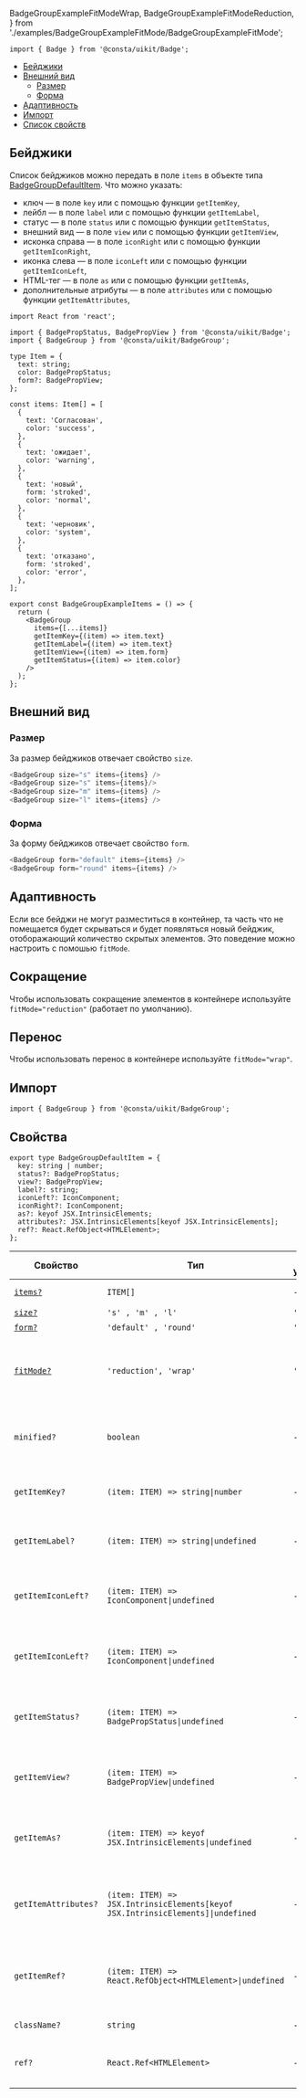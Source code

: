   BadgeGroupExampleFitModeWrap,
  BadgeGroupExampleFitModeReduction,
} from './examples/BadgeGroupExampleFitMode/BadgeGroupExampleFitMode';

```tsx
import { Badge } from '@consta/uikit/Badge';
```

<MdxMenu>

- [Бейджики](#бейджики)
- [Внешний вид](#внешний-вид)
  - [Размер](#размер)
  - [Форма](#форма)
- [Адаптивность](#адаптивность)
- [Импорт](#импорт)
- [Список свойств](#свойства)

</MdxMenu>

## Бейджики

Список бейджиков можно передать в поле `items` в объекте типа [BadgeGroupDefaultItem](#свойства). Что можно указать:

- ключ — в поле `key` или с помощью функции `getItemKey`,
- лейбл — в поле `label` или с помощью функции `getItemLabel`,
- статус — в поле `status` или с помощью функции `getItemStatus`,
- внешний вид — в поле `view` или с помощью функции `getItemView`,
- исконка справа — в поле `iconRight` или с помощью функции `getItemIconRight`,
- иконка слева — в поле `iconLeft` или с помощью функции `getItemIconLeft`,
- HTML-тег — в поле `as` или с помощью функции `getItemAs`,
- дополнительные атрибуты — в поле `attributes` или с помощью функции `getItemAttributes`,

```tsx
import React from 'react';

import { BadgePropStatus, BadgePropView } from '@consta/uikit/Badge';
import { BadgeGroup } from '@consta/uikit/BadgeGroup';

type Item = {
  text: string;
  color: BadgePropStatus;
  form?: BadgePropView;
};

const items: Item[] = [
  {
    text: 'Согласован',
    color: 'success',
  },
  {
    text: 'ожидает',
    color: 'warning',
  },
  {
    text: 'новый',
    form: 'stroked',
    color: 'normal',
  },
  {
    text: 'черновик',
    color: 'system',
  },
  {
    text: 'отказано',
    form: 'stroked',
    color: 'error',
  },
];

export const BadgeGroupExampleItems = () => {
  return (
    <BadgeGroup
      items={[...items]}
      getItemKey={(item) => item.text}
      getItemLabel={(item) => item.text}
      getItemView={(item) => item.form}
      getItemStatus={(item) => item.color}
    />
  );
};
```

<BadgeGroupExampleItems />

## Внешний вид

### Размер

За размер бейджиков отвечает свойство `size`.

```ts
<BadgeGroup size="s" items={items} />
<BadgeGroup size="s" items={items}/>
<BadgeGroup size="m" items={items} />
<BadgeGroup size="l" items={items} />
```

<BadgeGroupExampleSize />

### Форма

За форму бейджиков отвечает свойство `form`.

```ts
<BadgeGroup form="default" items={items} />
<BadgeGroup form="round" items={items} />
```

<BadgeGroupExampleForm />

## Адаптивность

Если все бейджи не могут разместиться в контейнер, та часть что не помещается будет скрываться и будет появляться новый бейджик, отоборажающий количество скрытых элементов.
Это поведение можно настроить с помошью `fitMode`.

## Сокращение

Чтобы использовать сокращение элементов в контейнере используйте `fitMode="reduction"` (работает по умолчанию).

<BadgeGroupExampleFitModeReduction />

## Перенос

Чтобы использовать перенос в контейнере используйте `fitMode="wrap"`.

<BadgeGroupExampleFitModeWrap />

## Импорт

```tsx
import { BadgeGroup } from '@consta/uikit/BadgeGroup';
```

## Свойства

```tsx
export type BadgeGroupDefaultItem = {
  key: string | number;
  status?: BadgePropStatus;
  view?: BadgePropView;
  label?: string;
  iconLeft?: IconComponent;
  iconRight?: IconComponent;
  as?: keyof JSX.IntrinsicElements;
  attributes?: JSX.IntrinsicElements[keyof JSX.IntrinsicElements];
  ref?: React.RefObject<HTMLElement>;
};
```

| Свойство                    | Тип                                                                                                | По умолчанию  | Описание                                                                |
| --------------------------- | -------------------------------------------------------------------------------------------------- | ------------- | ----------------------------------------------------------------------- |
| [`items?`](#бейджики)       | `ITEM[]`                                                                                           | -             | Список бейджиков                                                        |
| [`size?`](#размер)          | `'s' , 'm' , 'l'`                                                                                  | `'m'`         | Размер                                                                  |
| [`form?`](#форма)           | `'default' , 'round'`                                                                              | `'default'`   | Форма                                                                   |
| [`fitMode?`](#адаптивность) | `'reduction', 'wrap'`                                                                              | `'reduction'` | Способ сворачивания бейджей при нехватке места: сокращение или перенос. |
| `minified?`                 | `boolean`                                                                                          | -             | Отвечает за отрисовку бейджика без надписи, в виде точки                |
| `getItemKey?`               | `(item: ITEM) => string`<code>&#124;</code>`number`                                                | -             | Результат функции используется в качестве ключа                         |
| `getItemLabel?`             | `(item: ITEM) => string`<code>&#124;</code>`undefined`                                             | -             | Результат функции используется в качестве лейбла                        |
| `getItemIconLeft?`          | `(item: ITEM) => IconComponent`<code>&#124;</code>`undefined`                                      | -             | Результат функции используется в качестве иконки слева                  |
| `getItemIconLeft?`          | `(item: ITEM) => IconComponent`<code>&#124;</code>`undefined`                                      | -             | Результат функции используется в качестве иконки справа                 |
| `getItemStatus?`            | `(item: ITEM) => BadgePropStatus`<code>&#124;</code>`undefined`                                    | -             | Результат функции используется для статуса бейджика                     |
| `getItemView?`              | `(item: ITEM) => BadgePropView`<code>&#124;</code>`undefined`                                      | -             | Результат функции используется внешнего вида бейджика                   |
| `getItemAs?`                | `(item: ITEM) => keyof JSX.IntrinsicElements`<code>&#124;</code>`undefined`                        | -             | Результат функции используется в качестве HTML-тега бейджика            |
| `getItemAttributes?`        | `(item: ITEM) => JSX.IntrinsicElements[keyof JSX.IntrinsicElements]`<code>&#124;</code>`undefined` | -             | Результат функции используется в HTML-атрибутов бейджика                |
| `getItemRef?`               | `(item: ITEM) => React.RefObject<HTMLElement>`<code>&#124;</code>`undefined`                       | -             | Результат функции используется в HTML-атрибутов бейджика                |
| `className?`                | `string`                                                                                           | -             | Дополнительный CSS-класс (mix)                                          |
| `ref?`                      | `React.Ref<HTMLElement>`                                                                           | -             | Ссылка на корневой DOM-элемент компонента                               |
